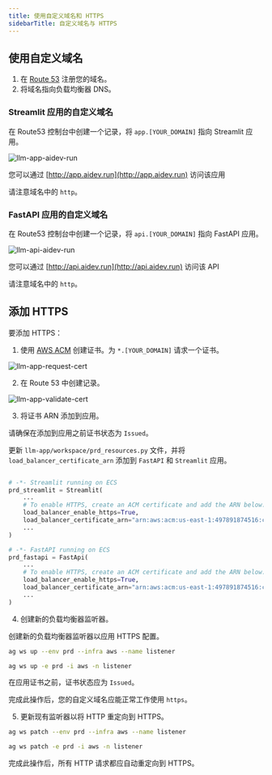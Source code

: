```yaml
---
title: 使用自定义域名和 HTTPS
sidebarTitle: 自定义域名与 HTTPS
---
```


## 使用自定义域名

1. 在 [Route 53](https://us-east-1.console.aws.amazon.com/route53/) 注册您的域名。
2. 将域名指向负载均衡器 DNS。

### Streamlit 应用的自定义域名

在 Route53 控制台中创建一个记录，将 `app.[YOUR_DOMAIN]` 指向 Streamlit 应用。

<img src="/images/llm-app-aidev-run.png" alt="llm-app-aidev-run" />

您可以通过 [http://app.aidev.run](http://app.aidev.run) 访问该应用

<Note>请注意域名中的 `http`。</Note>

### FastAPI 应用的自定义域名

在 Route53 控制台中创建一个记录，将 `api.[YOUR_DOMAIN]` 指向 FastAPI 应用。

<img src="/images/llm-api-aidev-run.png" alt="llm-api-aidev-run" />

您可以通过 [http://api.aidev.run](http://api.aidev.run) 访问该 API

<Note>请注意域名中的 `http`。</Note>

## 添加 HTTPS

要添加 HTTPS：

1. 使用 [AWS ACM](https://us-east-1.console.aws.amazon.com/acm) 创建证书。为 `*.[YOUR_DOMAIN]` 请求一个证书。

<img src="/images/llm-app-request-cert.png" alt="llm-app-request-cert" />

2. 在 Route 53 中创建记录。

<img src="/images/llm-app-validate-cert.png" alt="llm-app-validate-cert" />

3. 将证书 ARN 添加到应用。

<Note>请确保在添加到应用之前证书状态为 `Issued`。</Note>

更新 `llm-app/workspace/prd_resources.py` 文件，并将 `load_balancer_certificate_arn` 添加到 `FastAPI` 和 `Streamlit` 应用。

```python workspace/prd_resources.py

# -*- Streamlit running on ECS
prd_streamlit = Streamlit(
    ...
    # To enable HTTPS, create an ACM certificate and add the ARN below:
    load_balancer_enable_https=True,
    load_balancer_certificate_arn="arn:aws:acm:us-east-1:497891874516:certificate/6598c24a-d4fc-4f17-8ee0-0d3906eb705f",
    ...
)

# -*- FastAPI running on ECS
prd_fastapi = FastApi(
    ...
    # To enable HTTPS, create an ACM certificate and add the ARN below:
    load_balancer_enable_https=True,
    load_balancer_certificate_arn="arn:aws:acm:us-east-1:497891874516:certificate/6598c24a-d4fc-4f17-8ee0-0d3906eb705f",
    ...
)
```

4. 创建新的负载均衡器监听器。

创建新的负载均衡器监听器以应用 HTTPS 配置。

<CodeGroup>

```bash terminal
ag ws up --env prd --infra aws --name listener
```

```bash shorthand
ag ws up -e prd -i aws -n listener
```

</CodeGroup>

<Note>在应用证书之前，证书状态应为 `Issued`。</Note>

完成此操作后，您的自定义域名应能正常工作使用 `https`。

5. 更新现有监听器以将 HTTP 重定向到 HTTPS。

<CodeGroup>

```bash terminal
ag ws patch --env prd --infra aws --name listener
```

```bash shorthand
ag ws patch -e prd -i aws -n listener
```

</CodeGroup>

完成此操作后，所有 HTTP 请求都应自动重定向到 HTTPS。